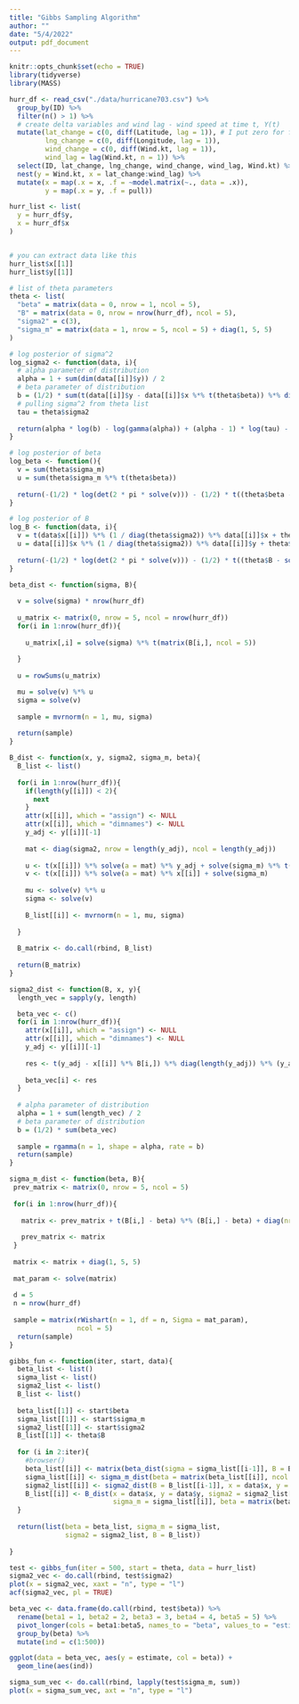 ```yaml
---
title: "Gibbs Sampling Algorithm"
author: ""
date: "5/4/2022"
output: pdf_document
---
```


```r
knitr::opts_chunk$set(echo = TRUE)
library(tidyverse)
library(MASS)
```

```r
hurr_df <- read_csv("./data/hurricane703.csv") %>% 
  group_by(ID) %>% 
  filter(n() > 1) %>% 
  # create delta variables and wind lag - wind speed at time t, Y(t)
  mutate(lat_change = c(0, diff(Latitude, lag = 1)), # I put zero for first entry, could be NA
         lng_change = c(0, diff(Longitude, lag = 1)),
         wind_change = c(0, diff(Wind.kt, lag = 1)),
         wind_lag = lag(Wind.kt, n = 1)) %>% 
  select(ID, lat_change, lng_change, wind_change, wind_lag, Wind.kt) %>% 
  nest(y = Wind.kt, x = lat_change:wind_lag) %>%  
  mutate(x = map(.x = x, .f = ~model.matrix(~., data = .x)),
         y = map(.x = y, .f = pull))

hurr_list <- list(
  y = hurr_df$y,
  x = hurr_df$x
)


# you can extract data like this
hurr_list$x[[1]]
hurr_list$y[[1]]

# list of theta parameters
theta <- list(
  "beta" = matrix(data = 0, nrow = 1, ncol = 5),
  "B" = matrix(data = 0, nrow = nrow(hurr_df), ncol = 5),
  "sigma2" = c(3),
  "sigma_m" = matrix(data = 1, nrow = 5, ncol = 5) + diag(1, 5, 5)
)
```

```r
# log posterior of sigma^2
log_sigma2 <- function(data, i){
  # alpha parameter of distribution
  alpha = 1 + sum(dim(data[[i]]$y)) / 2
  # beta parameter of distribution
  b = (1/2) * sum(t(data[[i]]$y - data[[i]]$x %*% t(theta$beta)) %*% diag(length(data[[i]]$y)) %*% (data[[i]]$y - data[[i]]$x %*% t(theta$beta)))
  # pulling sigma^2 from theta list
  tau = theta$sigma2
  
  return(alpha * log(b) - log(gamma(alpha)) + (alpha - 1) * log(tau) - tau * b)
}

# log posterior of beta
log_beta <- function(){
  v = sum(theta$sigma_m)
  u = sum(theta$sigma_m %*% t(theta$beta))
  
  return(-(1/2) * log(det(2 * pi * solve(v))) - (1/2) * t((theta$beta - solve(v) %*% u)) %*% solve(v) %*% (theta$beta - solve(v) %*% u))
}

# log posterior of B
log_B <- function(data, i){
  v = t(data$x[[i]]) %*% (1 / diag(theta$sigma2)) %*% data[[i]]$x + theta$sigma_m
  u = data[[i]]$x %*% (1 / diag(theta$sigma2)) %*% data[[i]]$y + theta$sigma_m %*% t(theta$beta)
  
  return(-(1/2) * log(det(2 * pi * solve(v))) - (1/2) * t((theta$B - solve(v) %*% u)) %*% solve(v) %*% (theta$B - solve(v) %*% u))
}
```

```r
beta_dist <- function(sigma, B){
  
  v = solve(sigma) * nrow(hurr_df)
  
  u_matrix <- matrix(0, nrow = 5, ncol = nrow(hurr_df))
  for(i in 1:nrow(hurr_df)){
    
    u_matrix[,i] = solve(sigma) %*% t(matrix(B[i,], ncol = 5))
    
  }
  
  u = rowSums(u_matrix)

  mu = solve(v) %*% u
  sigma = solve(v)
  
  sample = mvrnorm(n = 1, mu, sigma)
  
  return(sample)
}

B_dist <- function(x, y, sigma2, sigma_m, beta){
  B_list <- list()
  
  for(i in 1:nrow(hurr_df)){
    if(length(y[[i]]) < 2){
      next
    }
    attr(x[[i]], which = "assign") <- NULL
    attr(x[[i]], which = "dimnames") <- NULL
    y_adj <- y[[i]][-1]
    
    mat <- diag(sigma2, nrow = length(y_adj), ncol = length(y_adj))
    
    u <- t(x[[i]]) %*% solve(a = mat) %*% y_adj + solve(sigma_m) %*% t(beta)
    v <- t(x[[i]]) %*% solve(a = mat) %*% x[[i]] + solve(sigma_m)
    
    mu <- solve(v) %*% u
    sigma <- solve(v)
    
    B_list[[i]] <- mvrnorm(n = 1, mu, sigma)
    
  }
  
  B_matrix <- do.call(rbind, B_list)
  
  return(B_matrix)
}

sigma2_dist <- function(B, x, y){
  length_vec = sapply(y, length)

  beta_vec <- c()
  for(i in 1:nrow(hurr_df)){
    attr(x[[i]], which = "assign") <- NULL
    attr(x[[i]], which = "dimnames") <- NULL
    y_adj <- y[[i]][-1]
    
    res <- t(y_adj - x[[i]] %*% B[i,]) %*% diag(length(y_adj)) %*% (y_adj - x[[i]] %*% (B[i,]))
    
    beta_vec[i] <- res
  }
  
  # alpha parameter of distribution
  alpha = 1 + sum(length_vec) / 2
  # beta parameter of distribution
  b = (1/2) * sum(beta_vec)
  
  sample = rgamma(n = 1, shape = alpha, rate = b)
  return(sample)
}

sigma_m_dist <- function(beta, B){
 prev_matrix <- matrix(0, nrow = 5, ncol = 5)
 
 for(i in 1:nrow(hurr_df)){
   
   matrix <- prev_matrix + t(B[i,] - beta) %*% (B[i,] - beta) + diag(nrow = 5, ncol = 5)
   
   prev_matrix <- matrix
 }
 
 matrix <- matrix + diag(1, 5, 5)
 
 mat_param <- solve(matrix)
  
 d = 5
 n = nrow(hurr_df)
  
 sample = matrix(rWishart(n = 1, df = n, Sigma = mat_param),
                 ncol = 5)
  return(sample)
}
```

```r
gibbs_fun <- function(iter, start, data){
  beta_list <- list()
  sigma_list <- list()
  sigma2_list <- list()
  B_list <- list()
  
  beta_list[[1]] <- start$beta
  sigma_list[[1]] <- start$sigma_m
  sigma2_list[[1]] <- start$sigma2
  B_list[[1]] <- theta$B
  
  for (i in 2:iter){
    #browser()
    beta_list[[i]] <- matrix(beta_dist(sigma = sigma_list[[i-1]], B = B_list[[i-1]]), ncol = 5)
    sigma_list[[i]] <- sigma_m_dist(beta = matrix(beta_list[[i]], ncol = 5), B = B_list[[i-1]])
    sigma2_list[[i]] <- sigma2_dist(B = B_list[[i-1]], x = data$x, y = data$y)
    B_list[[i]] <- B_dist(x = data$x, y = data$y, sigma2 = sigma2_list[[i]],
                          sigma_m = sigma_list[[i]], beta = matrix(beta_list[[i]], ncol = 5))
  }
  
  return(list(beta = beta_list, sigma_m = sigma_list,
              sigma2 = sigma2_list, B = B_list))
  
}

test <- gibbs_fun(iter = 500, start = theta, data = hurr_list)
sigma2_vec <- do.call(rbind, test$sigma2)
plot(x = sigma2_vec, xaxt = "n", type = "l")
acf(sigma2_vec, pl = TRUE)

beta_vec <- data.frame(do.call(rbind, test$beta)) %>% 
  rename(beta1 = 1, beta2 = 2, beta3 = 3, beta4 = 4, beta5 = 5) %>% 
  pivot_longer(cols = beta1:beta5, names_to = "beta", values_to = "estimate") %>% 
  group_by(beta) %>% 
  mutate(ind = c(1:500))

ggplot(data = beta_vec, aes(y = estimate, col = beta)) +
  geom_line(aes(ind))

sigma_sum_vec <- do.call(rbind, lapply(test$sigma_m, sum))
plot(x = sigma_sum_vec, axt = "n", type = "l")
```

